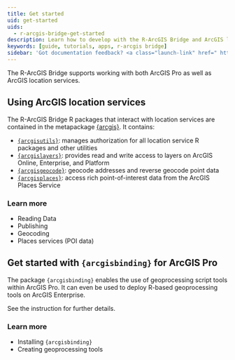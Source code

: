 ```yaml
---
title: Get started
uid: get-started
uids: 
  - r-arcgis-bridge-get-started
description: Learn how to develop with the R-ArcGIS Bridge and ArcGIS location services.
keywords: [guide, tutorials, apps, r-arcgis bridge]
sidebar: 'Got documentation feedback? <a class="launch-link" href=" https://arcg.is/1H1aza">Take this short survey&nbsp;<svg xmlns="http://www.w3.org/2000/svg" height="16" width="16" style="display:inline-block;" ><path d="M1 1h8v1H2v12h12V7h1v8H1zm7.325 7.382L14 2.707V5h1V1h-4v1h2.293L7.618 7.675z"></path></svg></a>'
--- 
```


The R-ArcGIS Bridge supports working with both ArcGIS Pro as well as ArcGIS location services.

## Using ArcGIS location services

The R-ArcGIS Bridge R packages that interact with location services are contained in the metapackage [{arcgis}](https://github.com/R-ArcGIS/arcgis/). It contains: 

- [`{arcgisutils}`](https://github.com/R-ArcGIS/arcgisutils): manages authorization for all location service R packages and other utilities
- [`{arcgislayers}`](https://github.com/R-ArcGIS/arcgislayers): provides read and write access to layers on ArcGIS Online, Enterprise, and Platform
- [`{arcgisgeocode}`](https://github.com/R-ArcGIS/arcgisgeocode): geocode addresses and reverse geocode point data
- [`{arcgisplaces}`](https://github.com/R-ArcGIS/arcgisplaces): access rich point-of-interest data from the ArcGIS Places Service

### Learn more

- Reading Data
- Publishing
- Geocoding
- Places services (POI data)

## Get started with `{arcgisbinding}` for ArcGIS Pro

The package `{arcgisbinding}` enables the use of geoprocessing script tools within ArcGIS Pro. It can even be used to deploy R-based geoprocessing tools on ArcGIS Enterprise. 

See the instruction for further details. 

### Learn more

- Installing `{arcgisbinding}`
- Creating geoprocessing tools